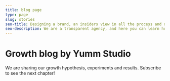 ```yaml
---
title: blog page
type: page
slug: stories
seo-title: Designing a brand, an insiders view in all the process and download the results
seo-description: We are a transparent agency, and here you can learn how we get clients and show how convenient we are for them.
---
```


<HeroSection height={70}>

# Growth blog by Yumm Studio

<span className="subtitle">
We are sharing our growth hypothesis, experiments and results. <Scroller scrollTo="FooterCta" className="button fake red">Subscribe to see the next chapter!</Scroller>
</span>

</HeroSection>
<Blog />
